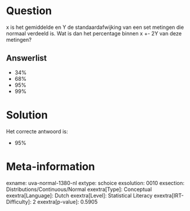Question
========

x is het gemiddelde en Y de standaardafwijking van een set metingen die
normaal verdeeld is. Wat is dan het percentage binnen x +- 2Y van deze
metingen?

Answerlist
----------

* 34%
* 68%
* 95%
* 99%

Solution
========

Het correcte antwoord is: 

* 95%

Meta-information
================
exname: uva-normal-1380-nl
extype: schoice
exsolution: 0010
exsection: Distributions/Continuous/Normal
exextra[Type]: Conceptual
exextra[Language]: Dutch
exextra[Level]: Statistical Literacy
exextra[IRT-Difficulty]: 2
exextra[p-value]: 0.5905
